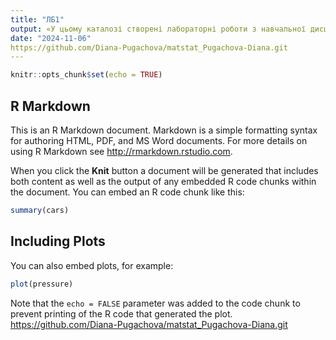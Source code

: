 ---
title: "ЛБ1"
output: «У цьому каталозі створені лабораторні роботи з навчальної дисципліни «Алгоритми і методи обчислень» студентської групи <Пугачова Діана Володимирівна>»
date: "2024-11-06"
https://github.com/Diana-Pugachova/matstat_Pugachova-Diana.git
---

```{r setup, include=FALSE}
knitr::opts_chunk$set(echo = TRUE)
```

## R Markdown

This is an R Markdown document. Markdown is a simple formatting syntax for authoring HTML, PDF, and MS Word documents. For more details on using R Markdown see <http://rmarkdown.rstudio.com>.

When you click the **Knit** button a document will be generated that includes both content as well as the output of any embedded R code chunks within the document. You can embed an R code chunk like this:

```{r cars}
summary(cars)
```

## Including Plots

You can also embed plots, for example:

```{r pressure, echo=FALSE}
plot(pressure)
```

Note that the `echo = FALSE` parameter was added to the code chunk to prevent printing of the R code that generated the plot. <https://github.com/Diana-Pugachova/matstat_Pugachova-Diana.git>
